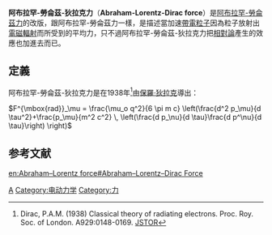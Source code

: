 '''阿布拉罕-勞侖茲-狄拉克力'''（'''Abraham-Lorentz-Dirac force'''）是[[阿布拉罕-勞侖茲力|阿布拉罕-勞侖茲力]]的改版，跟阿布拉罕-勞侖茲力一樣，是描述當加速[[電荷|帶電]][[粒子|粒子]]因為粒子放射出[[電磁輻射|電磁輻射]]而所受到的平均力，只不過阿布拉罕-勞侖茲-狄拉克力把[[相對論|相對論]]產生的效應也加進去而已。

== 定義 ==
阿布拉罕-勞侖茲-狄拉克力是在1938年<ref>Dirac, P.A.M. (1938) Classical theory of radiating electrons. Proc. Roy. Soc. of London. A929:0148-0169. [http://www.jstor.org/view/00804630/ap000639/00a00000/0 JSTOR]{{dead link|date=2018年5月 |bot=InternetArchiveBot |fix-attempted=yes }}</ref>由[[保羅·狄拉克|保羅·狄拉克]]導出：

<math>F^{\mbox{rad}}_\mu = \frac{\mu_o q^2}{6 \pi m c}
\left(\frac{d^2 p_\mu}{d \tau^2}+\frac{p_\mu}{m^2 c^2} \,
\left(\frac{d p_\nu}{d \tau}\frac{d p^\nu}{d \tau}\right)
\right)</math>
<br>

== 参考文献 ==
<div class="references-small">
<references />
</div>

{{物理小作品}}

[[Category:相對論|A]]
[[Category:电动力学|Category:电动力学]]
[[Category:力|Category:力]]

[[en:Abraham–Lorentz_force#Abraham–Lorentz–Dirac_Force|en:Abraham–Lorentz force#Abraham–Lorentz–Dirac Force]]